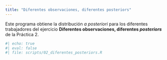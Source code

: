 ```yaml
---
title: "Diferentes observaciones, diferentes posteriors"
---
```


Este programa obtiene la distribución _a posteriori_ para los diferentes trabajadores
del ejercicio **Diferentes observaciones, diferentes _posteriors_** de la Práctica 2.

```r
#| echo: true
#| eval: false 
#| file: scripts/02_diferentes_posteriors.R
```